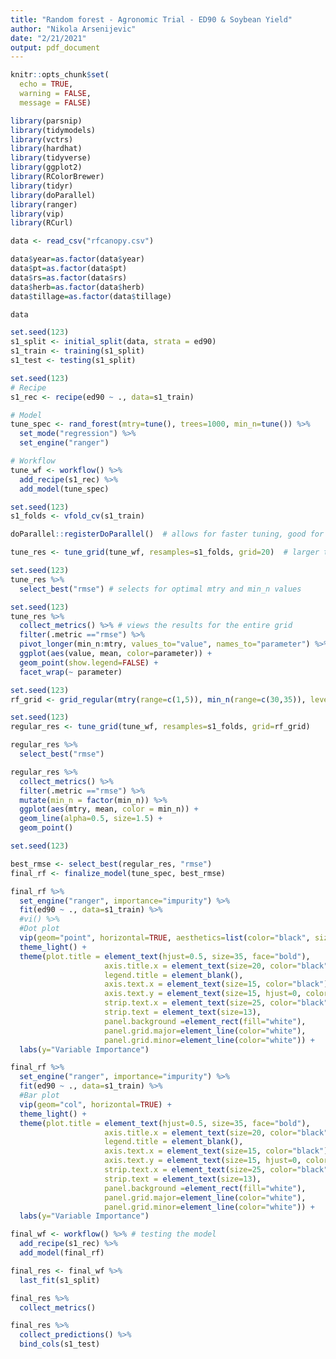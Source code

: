 ```yaml
---
title: "Random forest - Agronomic Trial - ED90 & Soybean Yield"
author: "Nikola Arsenijevic"
date: "2/21/2021"
output: pdf_document
---
```


```r
knitr::opts_chunk$set(
  echo = TRUE,
  warning = FALSE,
  message = FALSE)
```


```r
library(parsnip)
library(tidymodels)
library(vctrs)
library(hardhat)
library(tidyverse)
library(ggplot2)
library(RColorBrewer)
library(tidyr)
library(doParallel)
library(ranger)
library(vip)
library(RCurl)
```



```r
data <- read_csv("rfcanopy.csv")

data$year=as.factor(data$year)
data$pt=as.factor(data$pt)
data$rs=as.factor(data$rs)
data$herb=as.factor(data$herb)
data$tillage=as.factor(data$tillage)

data
```

```r
set.seed(123)
s1_split <- initial_split(data, strata = ed90)
s1_train <- training(s1_split)
s1_test <- testing(s1_split)
```

```r

set.seed(123)
# Recipe
s1_rec <- recipe(ed90 ~ ., data=s1_train)

# Model
tune_spec <- rand_forest(mtry=tune(), trees=1000, min_n=tune()) %>% 
  set_mode("regression") %>%
  set_engine("ranger") 

# Workflow
tune_wf <- workflow() %>%
  add_recipe(s1_rec) %>% 
  add_model(tune_spec) 

```


```r
set.seed(123)
s1_folds <- vfold_cv(s1_train)

doParallel::registerDoParallel()  # allows for faster tuning, good for large datasets

tune_res <- tune_grid(tune_wf, resamples=s1_folds, grid=20)  # larger the grid value, longer it takes to code to run
```

```r
set.seed(123)
tune_res %>%
  select_best("rmse") # selects for optimal mtry and min_n values
```


```r
set.seed(123)
tune_res %>%
  collect_metrics() %>% # views the results for the entire grid
  filter(.metric =="rmse") %>% 
  pivot_longer(min_n:mtry, values_to="value", names_to="parameter") %>% 
  ggplot(aes(value, mean, color=parameter)) +
  geom_point(show.legend=FALSE) +
  facet_wrap(~ parameter)
```

```r
set.seed(123)
rf_grid <- grid_regular(mtry(range=c(1,5)), min_n(range=c(30,35)), levels=5)  

set.seed(123)
regular_res <- tune_grid(tune_wf, resamples=s1_folds, grid=rf_grid) 

regular_res %>%
  select_best("rmse")
```

```r
regular_res %>%
  collect_metrics() %>%
  filter(.metric =="rmse") %>% 
  mutate(min_n = factor(min_n)) %>% 
  ggplot(aes(mtry, mean, color = min_n)) +
  geom_line(alpha=0.5, size=1.5) +
  geom_point()
```




```r
set.seed(123)

best_rmse <- select_best(regular_res, "rmse")
final_rf <- finalize_model(tune_spec, best_rmse)

final_rf %>%
  set_engine("ranger", importance="impurity") %>% 
  fit(ed90 ~ ., data=s1_train) %>%
  #vi() %>% 
  #Dot plot
  vip(geom="point", horizontal=TRUE, aesthetics=list(color="black", size=3)) + 
  theme_light() + 
  theme(plot.title = element_text(hjust=0.5, size=35, face="bold"),
                     axis.title.x = element_text(size=20, color="black"), 
                     legend.title = element_blank(),
                     axis.text.x = element_text(size=15, color="black"),
                     axis.text.y = element_text(size=15, hjust=0, color="black"),
                     strip.text.x = element_text(size=25, color="black", face="bold"),
                     strip.text = element_text(size=13), 
                     panel.background =element_rect(fill="white"),
                     panel.grid.major=element_line(color="white"),
                     panel.grid.minor=element_line(color="white")) +
  labs(y="Variable Importance")
```



```r
final_rf %>%
  set_engine("ranger", importance="impurity") %>%
  fit(ed90 ~ ., data=s1_train) %>% 
  #Bar plot
  vip(geom="col", horizontal=TRUE) +
  theme_light() + 
  theme(plot.title = element_text(hjust=0.5, size=35, face="bold"),
                     axis.title.x = element_text(size=20, color="black"), 
                     legend.title = element_blank(),
                     axis.text.x = element_text(size=15, color="black"),
                     axis.text.y = element_text(size=15, hjust=0, color="black"),
                     strip.text.x = element_text(size=25, color="black", face="bold"),
                     strip.text = element_text(size=13), 
                     panel.background =element_rect(fill="white"),
                     panel.grid.major=element_line(color="white"),
                     panel.grid.minor=element_line(color="white")) +
  labs(y="Variable Importance")
```


```r
final_wf <- workflow() %>% # testing the model
  add_recipe(s1_rec) %>% 
  add_model(final_rf) 

final_res <- final_wf %>%
  last_fit(s1_split)
```

```r
final_res %>%
  collect_metrics()
```

```r
final_res %>%
  collect_predictions() %>% 
  bind_cols(s1_test)
```
